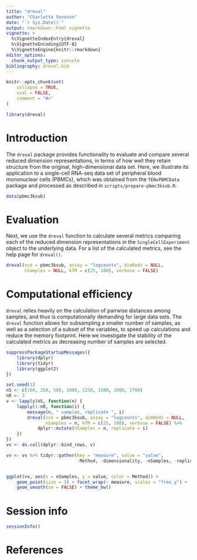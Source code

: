 ```yaml
---
title: "dreval"
author: "Charlotte Soneson"
date: "`r Sys.Date()`"
output: rmarkdown::html_vignette
vignette: >
  %\VignetteIndexEntry{dreval}
  %\VignetteEncoding{UTF-8}
  %\VignetteEngine{knitr::rmarkdown}
editor_options: 
  chunk_output_type: console
bibliography: dreval.bib
---
```


```r
knitr::opts_chunk$set(
    collapse = TRUE,
    eval = FALSE,
    comment = "#>"
)
```

```r
library(dreval)
```

# Introduction

The `dreval` package provides functionality to evaluate and compare several
reduced dimension representations, in terms of how well they retain structure
from the original, high-dimensional data set. Here, we illustrate its
application to a single-cell RNA-seq data set of peripheral blood mononuclear
cells (PBMCs), which was obtained from the `TENxPBMCData` package and processed
as described in `scripts/prepare-pbmc3ksub.R`.

```r
data(pbmc3ksub)
```

# Evaluation

Next, we use the `dreval` function to calculate several metrics comparing each
of the reduced dimension representations in the `SingleCellExperiment` object to
the underlying data. For a list of the calculated metrics, see the help page for
`dreval()`.

```r
dreval(sce = pbmc3ksub, assay = "logcounts", dimReds = NULL, 
       nSamples = NULL, kTM = c(25, 100), verbose = FALSE)
```

# Computational efficiency

`dreval` relies heavily on the calculation of pairwise distances among samples,
and thus is computationally demanding for large data sets. The `dreval` function
allows for subsampling a smaller number of samples, as well as a selection of a
subset of the variables, to speed up calculations and reduce the memory
footprint. Here we investigate the stability of the calculated metrics as
decreasing number of samples are selected.

```r
suppressPackageStartupMessages({
    library(dplyr)
    library(tidyr)
    library(ggplot2)
})

set.seed(1)
nS <- c(100, 250, 500, 1000, 1250, 1500, 2000, 2700)
nR <- 3
v <- lapply(nS, function(n) {
    lapply(1:nR, function(i) {
        message(n, " samples, replicate ", i)
        dreval(sce = pbmc3ksub, assay = "logcounts", dimReds = NULL,
               nSamples = n, kTM = c(25, 100), verbose = FALSE) %>%
            dplyr::mutate(nSamples = n, replicate = i)
    })
})
vv <- do.call(dplyr::bind_rows, v)

vv <- vv %>% tidyr::gather(key = "measure", value = "value", 
                           -Method, -dimensionality, -nSamples, -replicate)


ggplot(vv, aes(x = nSamples, y = value, color = Method)) + 
    geom_point(size = 3) + facet_wrap(~ measure, scales = "free_y") + 
    geom_smooth(se = FALSE) + theme_bw()
```

# Session info

```r
sessionInfo()
```

# References
